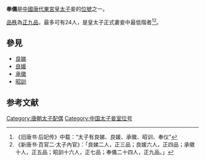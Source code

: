 '''奉儀'''是[[中國|中國]][[唐代|唐代]][[東宮|東宮]][[皇太子|皇太子]]妾的[[位號|位號]]之一。

[[品秩|品秩]]為[[正九品|正九品]]，最多可有24人，是皇太子正式妻妾中最低階者<ref>《旧唐书·后妃传》中载：“太子有良娣、良媛、承徽、昭训、奉仪”</ref><ref>《新唐书·百官二·太子內官》：「良娣二人，正三品；良媛六人，正四品；承徽十人，正五品；昭訓十六人，正七品；奉儀二十四人，正九品。」</ref>。

==參見==
*[[良娣|良娣]]
*[[良媛|良媛]]
*[[承徽|承徽]]
*[[昭訓|昭訓]]

==参考文献==
{{reflist}}

[[Category:唐朝太子配偶|Category:唐朝太子配偶]]
[[Category:中国太子妾室位号|Category:中国太子妾室位号]]